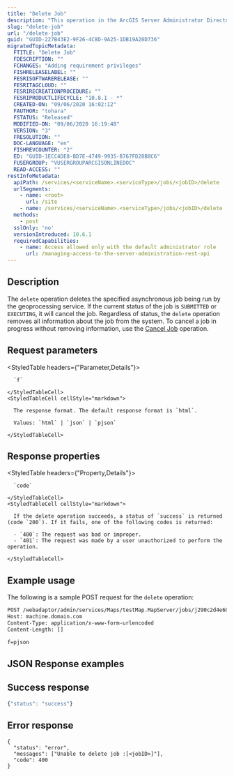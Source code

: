 ```yaml
---
title: "Delete Job"
description: "This operation in the ArcGIS Server Administrator Directory deletes the asynchronous job being run by the geoprocessing service, removing all trace of it from the system."
slug: "delete-job"
url: "/delete-job"
guid: "GUID-227B43E2-9F26-4C8D-9A25-1DB19A28D736"
migratedTopicMetadata:
  FTITLE: "Delete Job"
  FDESCRIPTION: ""
  FCHANGES: "Adding requirement privileges"
  FISHRELEASELABEL: ""
  FESRISOFTWARERELEASE: ""
  FESRITAGCLOUD: ""
  FESRIRECREATIONPROCEDURE: ""
  FESRIPRODUCTLIFECYCLE: "10.8.1 - *"
  CREATED-ON: "09/06/2020 16:02:12"
  FAUTHOR: "tohara"
  FSTATUS: "Released"
  MODIFIED-ON: "09/06/2020 16:19:48"
  VERSION: "3"
  FRESOLUTION: ""
  DOC-LANGUAGE: "en"
  FISHREVCOUNTER: "2"
  ED: "GUID-1ECC4DE8-BD7E-4749-9935-B767FD28B8C6"
  FUSERGROUP: "VUSERGROUPARCGISONLINEDOC"
  READ-ACCESS: ""
restInfoMetadata:
  apiPath: /services/<serviceName>.<serviceType>/jobs/<jobID>/delete
  urlSegments:
    - name: <root>
      url: /site
    - name: /services/<serviceName>.<serviceType>/jobs/<jobID>/delete
  methods:
    - post
  sslOnly: 'no'
  versionIntroduced: 10.6.1
  requiredCapabilities:
    - name: Access allowed only with the default administrator role
      url: /managing-access-to-the-server-administration-rest-api
---
```


## Description

The `delete` operation deletes the specified asynchronous job being run by the geoprocessing service. If the current status of the job is `SUBMITTED` or `EXECUTING`, it will cancel the job. Regardless of status, the `delete` operation removes all information about the job from the system. To cancel a job in progress without removing information, use the [Cancel Job](/cancel-job) operation.


##  Request parameters

<StyledTable headers={"Parameter,Details"}>
  <StyledTableRow>
    <StyledTableCell cellStyle="markdown">

      `f` 

    </StyledTableCell>
    <StyledTableCell cellStyle="markdown">

      The response format. The default response format is `html`.

      Values: `html` | `json` | `pjson`

    </StyledTableCell>
  </StyledTableRow>
</StyledTable>


## Response properties

<StyledTable headers={"Property,Details"}>
  <StyledTableRow>
    <StyledTableCell cellStyle="markdown">

      `code` 

    </StyledTableCell>
    <StyledTableCell cellStyle="markdown">

      If the delete operation succeeds, a status of `success` is returned (code `200`). If it fails, one of the following codes is returned:

      - `400`: The request was bad or improper.
      - `401`: The request was made by a user unauthorized to perform the operation.

    </StyledTableCell>
  </StyledTableRow>
</StyledTable>


## Example usage

The following is a sample POST request for the `delete` operation:

```markdown
POST /webadaptor/admin/services/Maps/testMap.MapServer/jobs/j290c2d4e60364xx2a0c735fb9b68428a/delete HTTP/1.1
Host: machine.domain.com
Content-Type: application/x-www-form-urlencoded
Content-Length: []

f=pjson
```

## JSON Response examples

## Success response

```javascript
{"status": "success"}
```

## Error response

```other
{
  "status": "error",
  "messages": ["Unable to delete job :[<jobID>]"],
  "code": 400
}
```